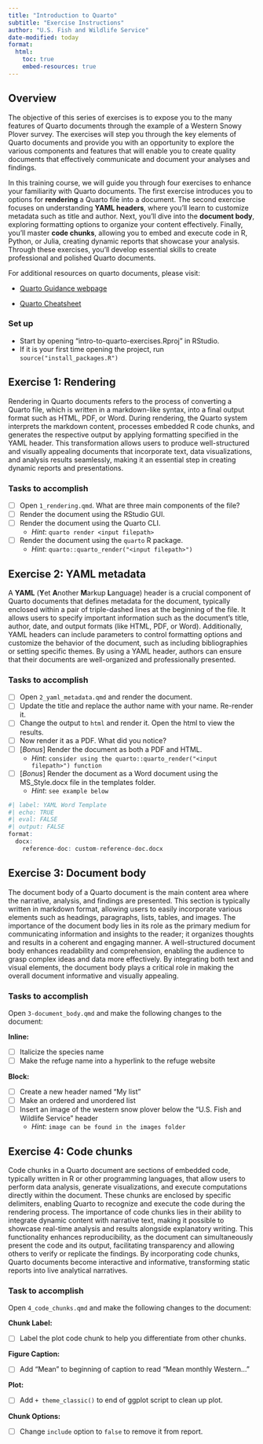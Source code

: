 ```yaml
---
title: "Introduction to Quarto"
subtitle: "Exercise Instructions"
author: "U.S. Fish and Wildlife Service"
date-modified: today
format:
  html:
    toc: true
    embed-resources: true
---
```


## Overview

The objective of this series of exercises is to expose you to the many features of Quarto documents through the example of a Western Snowy Plover survey. The exercises will step you through the key elements of Quarto documents and provide you with an opportunity to explore the various components and features that will enable you to create quality documents that effectively communicate and document your analyses and findings.

In this training course, we will guide you through four exercises to enhance your familiarity with Quarto documents. The first exercise introduces you to options for **rendering** a Quarto file into a document. The second exercise focuses on understanding **YAML headers**, where you'll learn to customize metadata such as title and author. Next, you'll dive into the **document body**, exploring formatting options to organize your content effectively. Finally, you'll master **code chunks**, allowing you to embed and execute code in R, Python, or Julia, creating dynamic reports that showcase your analysis. Through these exercises, you'll develop essential skills to create professional and polished Quarto documents.

For additional resources on quarto documents, please visit:

-   [Quarto Guidance webpage](https://quarto.org/docs/guide/)

-   [Quarto Cheatsheet](https://rstudio.github.io/cheatsheets/quarto.pdf)

### Set up

-   Start by opening "intro-to-quarto-exercises.Rproj" in RStudio.
-   If it is your first time opening the project, run `source("install_packages.R")`

## Exercise 1: Rendering

Rendering in Quarto documents refers to the process of converting a Quarto file, which is written in a markdown-like syntax, into a final output format such as HTML, PDF, or Word. During rendering, the Quarto system interprets the markdown content, processes embedded R code chunks, and generates the respective output by applying formatting specified in the YAML header. This transformation allows users to produce well-structured and visually appealing documents that incorporate text, data visualizations, and analysis results seamlessly, making it an essential step in creating dynamic reports and presentations.

### Tasks to accomplish

-   [ ] Open `1_rendering.qmd`. What are three main components of the file?
-   [ ] Render the document using the RStudio GUI.
-   [ ] Render the document using the Quarto CLI.
    -   *Hint*: `quarto render <input filepath>`
-   [ ] Render the document using the `quarto` R package.
    -   *Hint*: `quarto::quarto_render("<input filepath>")`

## Exercise 2: YAML metadata

A **YAML** (**Y**et **A**nother **M**arkup **L**anguage) header is a crucial component of Quarto documents that defines metadata for the document, typically enclosed within a pair of triple-dashed lines at the beginning of the file. It allows users to specify important information such as the document's title, author, date, and output formats (like HTML, PDF, or Word). Additionally, YAML headers can include parameters to control formatting options and customize the behavior of the document, such as including bibliographies or setting specific themes. By using a YAML header, authors can ensure that their documents are well-organized and professionally presented.

### Tasks to accomplish

-   [ ] Open `2_yaml_metadata.qmd` and render the document.
-   [ ] Update the title and replace the author name with your name. Re-render it.
-   [ ] Change the output to `html` and render it. Open the html to view the results.
-   [ ] Now render it as a PDF. What did you notice?
-   [ ] \[*Bonus*\] Render the document as both a PDF and HTML.
    -   *Hint*: `consider using the quarto::quarto_render("<input filepath>") function`
-   [ ] \[*Bonus*\] Render the document as a Word document using the MS_Style.docx file in the templates folder.
    -   *Hint*: `see example below`

```r
#| label: YAML Word Template
#| echo: TRUE
#| eval: FALSE
#| output: FALSE
format:
  docx:
    reference-doc: custom-reference-doc.docx
```

## Exercise 3: Document body

The document body of a Quarto document is the main content area where the narrative, analysis, and findings are presented. This section is typically written in markdown format, allowing users to easily incorporate various elements such as headings, paragraphs, lists, tables, and images. The importance of the document body lies in its role as the primary medium for communicating information and insights to the reader; it organizes thoughts and results in a coherent and engaging manner. A well-structured document body enhances readability and comprehension, enabling the audience to grasp complex ideas and data more effectively. By integrating both text and visual elements, the document body plays a critical role in making the overall document informative and visually appealing.

### Tasks to accomplish

Open `3-document_body.qmd` and make the following changes to the document:

**Inline:**

-   [ ] Italicize the species name
-   [ ] Make the refuge name into a hyperlink to the refuge website

**Block:**

-   [ ] Create a new header named "My list"
-   [ ] Make an ordered and unordered list
-   [ ] Insert an image of the western snow plover below the "U.S. Fish and Wildlife Service" header
    -   *Hint*: `image can be found in the images folder`

## Exercise 4: Code chunks

Code chunks in a Quarto document are sections of embedded code, typically written in R or other programming languages, that allow users to perform data analysis, generate visualizations, and execute computations directly within the document. These chunks are enclosed by specific delimiters, enabling Quarto to recognize and execute the code during the rendering process. The importance of code chunks lies in their ability to integrate dynamic content with narrative text, making it possible to showcase real-time analysis and results alongside explanatory writing. This functionality enhances reproducibility, as the document can simultaneously present the code and its output, facilitating transparency and allowing others to verify or replicate the findings. By incorporating code chunks, Quarto documents become interactive and informative, transforming static reports into live analytical narratives.

### Task to accomplish

Open `4_code_chunks.qmd` and make the following changes to the document:

**Chunk Label:**

-   [ ] Label the plot code chunk to help you differentiate from other chunks.

**Figure Caption:**

-   [ ] Add "Mean" to beginning of caption to read "Mean monthly Western..."

**Plot:**

-   [ ] Add `+ theme_classic()` to end of ggplot script to clean up plot.

**Chunk Options:**

-   [ ] Change `include` option to `false` to remove it from report.
